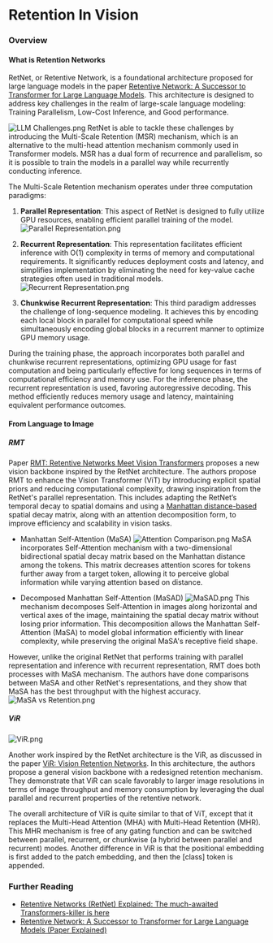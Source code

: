 # Retention In Vision

### Overview

#### What is Retention Networks
RetNet, or Retentive Network, is a foundational architecture proposed for large language models in the paper [Retentive Network: A Successor to Transformer for Large Language Models](https://arxiv.org/abs/2307.08621). This architecture is designed to address key challenges in the realm of large-scale language modeling: Training Parallelism, Low-Cost Inference, and Good performance.

![LLM Challenges.png](https://huggingface.co/datasets/hf-vision/course-assets/blob/main/LLM%20Challenges.png)
RetNet is able to tackle these challenges by introducing the Multi-Scale Retention (MSR) mechanism, which is an alternative to the multi-head attention mechanism commonly used in Transformer models. 
MSR has a dual form of recurrence and parallelism, so it is possible to train the models in a parallel way while recurrently conducting inference.

The Multi-Scale Retention mechanism operates under three computation paradigms:
1) **Parallel Representation**: This aspect of RetNet is designed to fully utilize GPU resources, enabling efficient parallel training of the model.
![Parallel Representation.png](https://huggingface.co/datasets/hf-vision/course-assets/blob/main/Parallel%20Representation.png)

2) **Recurrent Representation**: This representation facilitates efficient inference with O(1) complexity in terms of memory and computational requirements. It significantly reduces deployment costs and latency, and simplifies implementation by eliminating the need for key-value cache strategies often used in traditional models.
![Recurrent Representation.png](https://huggingface.co/datasets/hf-vision/course-assets/blob/main/Recurrent%20Representation.png)

3) **Chunkwise Recurrent Representation**: This third paradigm addresses the challenge of long-sequence modeling. It achieves this by encoding each local block in parallel for computational speed while simultaneously encoding global blocks in a recurrent manner to optimize GPU memory usage.

During the training phase, the approach incorporates both parallel and chunkwise recurrent representations, optimizing GPU usage for fast computation and being particularly effective for long sequences in terms of computational efficiency and memory use. 
For the inference phase, the recurrent representation is used, favoring autoregressive decoding. This method efficiently reduces memory usage and latency, maintaining equivalent performance outcomes.

#### From Language to Image
##### RMT
Paper [RMT: Retentive Networks Meet Vision Transformers](https://arxiv.org/abs/2309.11523) proposes a new vision backbone inspired by the RetNet architecture. The authors propose RMT to enhance the Vision Transformer (ViT) by introducing explicit spatial priors and reducing computational complexity, drawing inspiration from the RetNet's parallel representation. 
This includes adapting the RetNet’s temporal decay to spatial domains and using a [Manhattan distance-based](https://en.wikipedia.org/wiki/Taxicab_geometry) spatial decay matrix, along with an attention decomposition form, to improve efficiency and scalability in vision tasks.

* Manhattan Self-Attention (MaSA)
![Attention Comparison.png](https://huggingface.co/datasets/hf-vision/course-assets/blob/main/Attention%20Comparison.png)
MaSA incorporates Self-Attention mechanism with a two-dimensional bidirectional spatial decay matrix based on the Manhattan distance among the tokens. This matrix decreases attention scores for tokens further away from a target token, allowing it to perceive global information while varying attention based on distance.

* Decomposed Manhattan Self-Attention (MaSAD)
![MaSAD.png](https://huggingface.co/datasets/hf-vision/course-assets/blob/main/MaSAD.png)
This mechanism decomposes Self-Attention in images along horizontal and vertical axes of the image, maintaining the spatial decay matrix without losing prior information. This decomposition allows the Manhattan Self-Attention (MaSA) to model global information efficiently with linear complexity, while preserving the original MaSA's receptive field shape.

However, unlike the original RetNet that performs training with parallel representation and inference with recurrent representation, RMT does both processes with MaSA mechanism. The authors have done comparisons between MaSA and other RetNet's representations, and they show that MaSA has the best throughput with the highest accuracy.
![MaSA vs Retention.png](https://huggingface.co/datasets/hf-vision/course-assets/blob/main/MaSA%20vs%20Retention.png)

##### ViR
![ViR.png](https://huggingface.co/datasets/hf-vision/course-assets/blob/main/ViR.png)

Another work inspired by the RetNet architecture is the ViR, as discussed in the paper [ViR: Vision Retention Networks](http://arxiv.org/abs/2310.19731). In this architecture, the authors propose a general vision backbone with a redesigned retention mechanism. They demonstrate that ViR can scale favorably to larger image resolutions in terms of image throughput and memory consumption by leveraging the dual parallel and recurrent properties of the retentive network.

The overall architecture of ViR is quite similar to that of ViT, except that it replaces the Multi-Head Attention (MHA) with Multi-Head Retention (MHR). This MHR mechanism is free of any gating function and can be switched between parallel, recurrent, or chunkwise (a hybrid between parallel and recurrent) modes. Another difference in ViR is that the positional embedding is first added to the patch embedding, and then the [class] token is appended.

### Further Reading

- [Retentive Networks (RetNet) Explained: The much-awaited Transformers-killer is here](https://medium.com/ai-fusion-labs/retentive-networks-retnet-explained-the-much-awaited-transformers-killer-is-here-6c17e3e8add8)
- [Retentive Network: A Successor to Transformer for Large Language Models (Paper Explained)](https://www.youtube.com/watch?v=ec56a8wmfRk)

